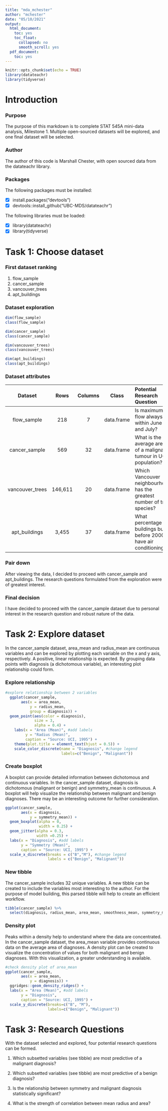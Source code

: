 ```yaml
---
title: "mda_mchester"
author: "mchester"
date: "05/10/2021"
output:
  html_document:
    toc: yes
    toc_float:
      collapsed: no
      smooth_scroll: yes
  pdf_document:
    toc: yes
---
```


```r
knitr::opts_chunk$set(echo = TRUE)
library(datateachr)
library(tidyverse)
```

# **Introduction**

### **Purpose**

The purpose of this markdown is to complete STAT 545A mini-data analysis, Milestone 1. Multiple open-sourced datasets will be explored, and one final dataset will be selected.

### **Author**

The author of this code is Marshall Chester, with open sourced data from the datateachr library.

### **Packages**

The following packages must be installed:

- [x] install.packages("devtools")
- [x] devtools::install_github("UBC-MDS/datateachr")

The following libraries must be loaded:

- [x] library(datateachr)
- [x] library(tidyverse)


# **Task 1: Choose dataset**


### **First dataset ranking**

1. flow_sample
2. cancer_sample
3. vancouver_trees
4. apt_buildings

### **Dataset exploration**

```r
dim(flow_sample)
class(flow_sample)

dim(cancer_sample)
class(cancer_sample)

dim(vancouver_trees)
class(vancouver_trees)

dim(apt_buildings)
class(apt_buildings)

```

### **Dataset attributes**

Dataset | Rows | Columns | Class | Potential Research Question 
:------:|:----:|:-------:|:-----:|:-----------------|
flow_sample | 218 | 7 | data.frame | Is maximum flow always within June and July?
cancer_sample | 569 | 32 | data.frame | What is the average area of a malignant tumour in UCI population?
vancouver_trees | 146,611 | 20 | data.frame | Which Vancouver neighbourhood has the greatest number of tree species?
apt_buildings | 3,455 | 37 | data.frame | What percentage of buildings built before 2000 have air conditioning?

### **Pair down**

After viewing the data, I decided to proceed with cancer_sample and apt_buildings. The research questions formulated from the exploration were of greatest interest.

### **Final decision**

I have decided to proceed with the cancer_sample dataset due to personal interest in the research question and robust nature of the data.

# **Task 2: Explore dataset**

In the cancer_sample dataset, area_mean and radius_mean are continuous variables and can be explored by plotting each variable on the x and y axis, respectively. A positive, linear relationship is expected. By grouping data points with diagnosis (a dichotomous variable), an interesting plot relationship could form. 

### **Explore relationship**
```r
#explore relationship between 2 variables
  ggplot(cancer_sample, 
       aes(x = area_mean, 
           y = radius_mean, 
           group = diagnosis)) +
  geom_point(aes(color = diagnosis),
             size = 3, 
             alpha = 0.4) +
    labs(x = "Area (Mean)", #add labels
         y = "Radius (Mean)", 
         caption = "Source: UCI, 1995") +
    theme(plot.title = element_text(hjust = 0.5)) + 
    scale_color_discrete(name = "Diagnosis", #change legend
                         labels=c("Benign", "Malignant"))
```

### **Create boxplot**

A boxplot can provide detailed information between dichotomous and continuous variables. In the cancer_sample dataset, diagnosis is dichotomous (malignant or benign) and symmetry_mean is continuous. A boxplot will help visualize the relationship between malignant and benign diagnoses. There may be an interesting outcome for further consideration.

```r
ggplot(cancer_sample, 
       aes(x = diagnosis,
           y = symmetry_mean)) +
  geom_boxplot(alpha = 0, 
               width = 0.25) +
  geom_jitter(alpha = 0.3,
              width =0.25) + 
  labs(x = "Diagnosis", #add labels
       y = "Symmetry (Mean)", 
       caption = "Source: UCI, 1995") +
  scale_x_discrete(breaks = c("B","M"), #change legend
                   labels = c("Benign", "Malignant"))
```

### **New tibble**

The cancer_sample includes 32 unique variables. A new tibble can be created to include the variables most interesting to the author. For the purpose of model building, this parsed tibble will help to create an efficient workflow. 

```r
tibble(cancer_sample) %>%
  select(diagnosis, radius_mean, area_mean, smoothness_mean, symmetry_mean)
```

### **Density plot**

Peaks within a density help to understand where the data are concentrated. In the cancer_sample dataset, the area_mean variable provides continuous data on the average area of diagnoses. A density plot can be created to visualize the concentration of values for both malignant and benign diagnoses. With this visualization, a greater understanding is available. 

```r
#check density plot of area_mean
ggplot(cancer_sample,
       aes(x = area_mean,
           y = diagnosis)) +
  ggridges::geom_density_ridges() +
  labs(x = "Area (Mean)", #add labels
       y = "Diagnosis", 
       caption = "Source: UCI, 1995") +
  scale_y_discrete(breaks=c("B", "M"),
                   labels=c("Benign", "Malignant"))
```

# **Task 3: Research Questions**

With the dataset selected and explored, four potential research questions can be formed. 

1. Which subsetted variables (see tibble) are most predictive of a malignant diagnosis?\n

2. Which subsetted variables (see tibble) are most predictive of a benign diagnosis?\n

3. Is the relationship between symmetry and malignant diagnosis statistically significant?\n

4. What is the strength of correlation between mean radius and area?\n